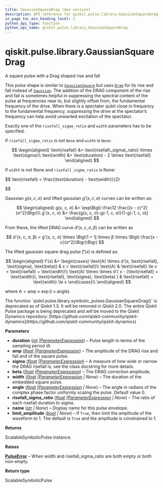```yaml
---
title: GaussianSquareDrag (dev version)
description: API reference for qiskit.pulse.library.GaussianSquareDrag in the dev version of qiskit
in_page_toc_min_heading_level: 1
python_api_type: function
python_api_name: qiskit.pulse.library.GaussianSquareDrag
---
```


<span id="qiskit-pulse-library-gaussiansquaredrag" />

# qiskit.pulse.library.GaussianSquareDrag

<Function id="qiskit.pulse.library.GaussianSquareDrag" isDedicatedPage={true} github="https://github.com/Qiskit/qiskit/tree/main/qiskit/pulse/library/symbolic_pulses.py#L922-L1072" signature="qiskit.pulse.library.GaussianSquareDrag(duration, amp, sigma, beta, width=None, angle=0.0, risefall_sigma_ratio=None, name=None, limit_amplitude=None)">
  A square pulse with a Drag shaped rise and fall

  This pulse shape is similar to [`GaussianSquare`](qiskit.pulse.library.GaussianSquare "qiskit.pulse.library.GaussianSquare") but uses [`Drag`](qiskit.pulse.library.Drag "qiskit.pulse.library.Drag") for its rise and fall instead of [`Gaussian`](qiskit.pulse.library.Gaussian "qiskit.pulse.library.Gaussian"). The addition of the DRAG component of the rise and fall is sometimes helpful in suppressing the spectral content of the pulse at frequencies near to, but slightly offset from, the fundamental frequency of the drive. When there is a spectator qubit close in frequency to the fundamental frequency, suppressing the drive at the spectator’s frequency can help avoid unwanted excitation of the spectator.

  Exactly one of the `risefall_sigma_ratio` and `width` parameters has to be specified.

  If `risefall_sigma_ratio` is not `None` and `width` is `None`:

$$
\begin{aligned}
\text{risefall} &= \text{risefall\_sigma\_ratio} \times \text{sigma}\\
\text{width} &= \text{duration} - 2 \times \text{risefall}
\end{aligned}
$$

  If `width` is not None and `risefall_sigma_ratio` is None:

$$
\text{risefall} = \frac{\text{duration} - \text{width}}{2}


$$

  Gaussian $g(x, c, σ)$ and lifted gaussian $g'(x, c, σ)$ curves can be written as:

$$
\begin{aligned}
g(x, c, σ) &= \exp\Bigl(-\frac12 \frac{(x - c)^2}{σ^2}\Bigr)\\
g'(x, c, σ) &= \frac{g(x, c, σ)-g(-1, c, σ)}{1-g(-1, c, σ)}
\end{aligned}
$$

  From these, the lifted DRAG curve $d'(x, c, σ, β)$ can be written as

$$
d'(x, c, σ, β) = g'(x, c, σ) \times \Bigl(1 + 1j \times β \times            \Bigl(-\frac{x - c}{σ^2}\Bigr)\Bigr)
$$

  The lifted gaussian square drag pulse $f'(x)$ is defined as:

$$
\begin{aligned}
f'(x) &= \begin{cases}            \text{A} \times d'(x, \text{risefall}, \text{sigma}, \text{beta})                & x < \text{risefall}\\
\text{A}                & \text{risefall} \le x < \text{risefall} + \text{width}\\
\text{A} \times \times d'(                    x - (\text{risefall} + \text{width}),                    \text{risefall},                    \text{sigma},                    \text{beta}                )                & \text{risefall} + \text{width} \le x        \end{cases}\\
\end{aligned}
$$

  where $\text{A} = \text{amp} \times \exp\left(i\times\text{angle}\right)$.

  <Admonition title="Deprecated since version 1.3" type="danger">
    The function `qiskit.pulse.library.symbolic_pulses.GaussianSquareDrag()` is deprecated as of Qiskit 1.3. It will be removed in Qiskit 2.0. The entire Qiskit Pulse package is being deprecated and will be moved to the Qiskit Dynamics repository: [https://github.com/qiskit-community/qiskit-dynamics](https://github.com/qiskit-community/qiskit-dynamics)
  </Admonition>

  **Parameters**

  *   **duration** ([*int*](https://docs.python.org/3/library/functions.html#int "(in Python v3.13)")  *|*[*ParameterExpression*](qiskit.circuit.ParameterExpression "qiskit.circuit.ParameterExpression")) – Pulse length in terms of the sampling period dt.
  *   **amp** ([*float*](https://docs.python.org/3/library/functions.html#float "(in Python v3.13)")  *|*[*ParameterExpression*](qiskit.circuit.ParameterExpression "qiskit.circuit.ParameterExpression")) – The amplitude of the DRAG rise and fall and of the square pulse.
  *   **sigma** ([*float*](https://docs.python.org/3/library/functions.html#float "(in Python v3.13)")  *|*[*ParameterExpression*](qiskit.circuit.ParameterExpression "qiskit.circuit.ParameterExpression")) – A measure of how wide or narrow the DRAG risefall is; see the class docstring for more details.
  *   **beta** ([*float*](https://docs.python.org/3/library/functions.html#float "(in Python v3.13)")  *|*[*ParameterExpression*](qiskit.circuit.ParameterExpression "qiskit.circuit.ParameterExpression")) – The DRAG correction amplitude.
  *   **width** ([*float*](https://docs.python.org/3/library/functions.html#float "(in Python v3.13)")  *|*[*ParameterExpression*](qiskit.circuit.ParameterExpression "qiskit.circuit.ParameterExpression") *| None*) – The duration of the embedded square pulse.
  *   **angle** ([*float*](https://docs.python.org/3/library/functions.html#float "(in Python v3.13)")  *|*[*ParameterExpression*](qiskit.circuit.ParameterExpression "qiskit.circuit.ParameterExpression") *| None*) – The angle in radians of the complex phase factor uniformly scaling the pulse. Default value 0.
  *   **risefall\_sigma\_ratio** ([*float*](https://docs.python.org/3/library/functions.html#float "(in Python v3.13)")  *|*[*ParameterExpression*](qiskit.circuit.ParameterExpression "qiskit.circuit.ParameterExpression") *| None*) – The ratio of each risefall duration to sigma.
  *   **name** ([*str*](https://docs.python.org/3/library/stdtypes.html#str "(in Python v3.13)") *| None*) – Display name for this pulse envelope.
  *   **limit\_amplitude** ([*bool*](https://docs.python.org/3/library/functions.html#bool "(in Python v3.13)") *| None*) – If `True`, then limit the amplitude of the waveform to 1. The default is `True` and the amplitude is constrained to 1.

  **Returns**

  ScalableSymbolicPulse instance.

  **Raises**

  [**PulseError**](pulse#qiskit.pulse.PulseError "qiskit.pulse.PulseError") – When width and risefall\_sigma\_ratio are both empty or both non-empty.

  **Return type**

  ScalableSymbolicPulse
</Function>

